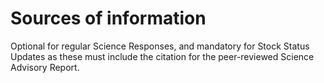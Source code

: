 # Sources of information

Optional for regular Science Responses, and mandatory for Stock Status Updates as these must include the citation for the peer-reviewed Science Advisory Report.

<div id="refs"></div>